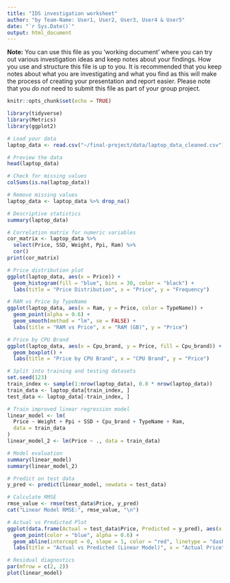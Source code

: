```yaml
---
title: "IDS investigation worksheet"
author: "by Team-Name: User1, User2, User3, User4 & User5"
date: "`r Sys.Date()`"
output: html_document
---
```


**Note:** You can use this file as you 'working document' where you can try out various investigation ideas and keep notes about your findings. How you use and structure this file is up to you. It is recommended that you keep notes about what you are investigating and what you find as this will make the process of creating your presentation and report easier. Please note that you _do not_ need to submit this file as part of your group project.



```r
knitr::opts_chunk$set(echo = TRUE)
```


```r
library(tidyverse)
library(Metrics)
library(ggplot2)
```


```r
# Load your data
laptop_data <- read.csv("~/final-project/data/laptop_data_cleaned.csv")

# Preview the data
head(laptop_data)

# Check for missing values
colSums(is.na(laptop_data))

# Remove missing values
laptop_data <- laptop_data %>% drop_na()

# Descriptive statistics
summary(laptop_data)

# Correlation matrix for numeric variables
cor_matrix <- laptop_data %>%
  select(Price, SSD, Weight, Ppi, Ram) %>%
  cor()
print(cor_matrix)

# Price distribution plot
ggplot(laptop_data, aes(x = Price)) +
  geom_histogram(fill = "blue", bins = 30, color = "black") +
  labs(title = "Price Distribution", x = "Price", y = "Frequency")

# RAM vs Price by TypeName
ggplot(laptop_data, aes(x = Ram, y = Price, color = TypeName)) +
  geom_point(alpha = 0.6) +
  geom_smooth(method = "lm", se = FALSE) +
  labs(title = "RAM vs Price", x = "RAM (GB)", y = "Price")

# Price by CPU Brand
ggplot(laptop_data, aes(x = Cpu_brand, y = Price, fill = Cpu_brand)) +
  geom_boxplot() +
  labs(title = "Price by CPU Brand", x = "CPU Brand", y = "Price")

# Split into training and testing datasets
set.seed(123)
train_index <- sample(1:nrow(laptop_data), 0.8 * nrow(laptop_data))
train_data <- laptop_data[train_index, ]
test_data <- laptop_data[-train_index, ]

# Train improved linear regression model
linear_model <- lm(
  Price ~ Weight + Ppi + SSD + Cpu_brand + TypeName + Ram,
  data = train_data
)
linear_model_2 <- lm(Price ~ ., data = train_data)

# Model evaluation
summary(linear_model)
summary(linear_model_2)

# Predict on test data
y_pred <- predict(linear_model, newdata = test_data)

# Calculate RMSE
rmse_value <- rmse(test_data$Price, y_pred)
cat("Linear Model RMSE:", rmse_value, "\n")

# Actual vs Predicted Plot
ggplot(data.frame(Actual = test_data$Price, Predicted = y_pred), aes(x = Actual, y = Predicted)) +
  geom_point(color = "blue", alpha = 0.6) +
  geom_abline(intercept = 0, slope = 1, color = "red", linetype = "dashed") +
  labs(title = "Actual vs Predicted (Linear Model)", x = "Actual Price", y = "Predicted Price")

# Residual diagnostics
par(mfrow = c(2, 2))  
plot(linear_model)

```


